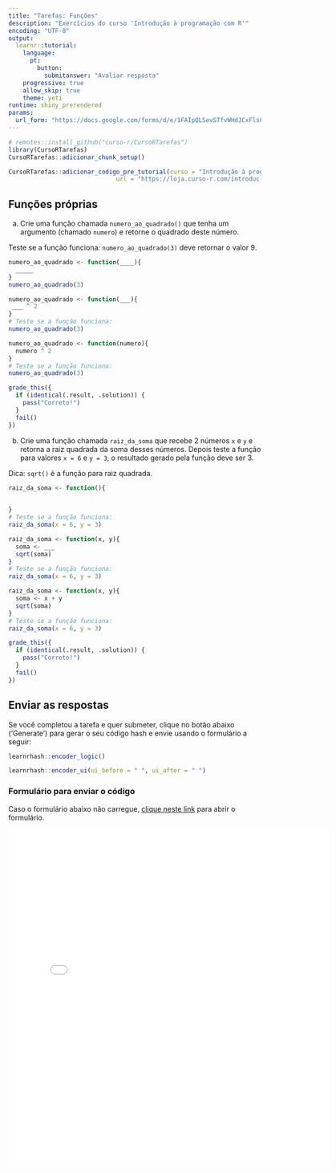 ```yaml
---
title: "Tarefas: Funções"
description: "Exercícios do curso 'Introdução à programação com R'"
encoding: "UTF-8"
output: 
  learnr::tutorial:
    language: 
      pt: 
        button: 
          submitanswer: "Avaliar resposta"
    progressive: true
    allow_skip: true
    theme: yeti
runtime: shiny_prerendered
params:
  url_form: "https://docs.google.com/forms/d/e/1FAIpQLSevSTfvWHdJCxFlsCpgzvyZw4jTQXykljdITdZhuYl6R5BLrQ/viewform"
---
```


```r
# remotes::install_github("curso-r/CursoRTarefas")
library(CursoRTarefas)
CursoRTarefas::adicionar_chunk_setup() 
```

```r
CursoRTarefas::adicionar_codigo_pre_tutorial(curso = "Introdução à programação com R",
                              url = "https://loja.curso-r.com/introduc-o-a-programac-o-com-r.html")
```


## Funções próprias

a) Crie uma função chamada `numero_ao_quadrado()` que tenha um argumento (chamado `numero`) e retorne o quadrado deste número. 

Teste se a função funciona: `numero_ao_quadrado(3)` deve retornar o valor 9.

```r
numero_ao_quadrado <- function(____){
  _____
}
numero_ao_quadrado(3)
```

```r
numero_ao_quadrado <- function(___){
 ___ ^ 2
}
# Teste se a função funciona:
numero_ao_quadrado(3)
```

```r
numero_ao_quadrado <- function(numero){
  numero ^ 2
}
# Teste se a função funciona:
numero_ao_quadrado(3)
```

```r
grade_this({
  if (identical(.result, .solution)) {
    pass("Correto!")
  }
  fail()
})
```

b) Crie uma função chamada `raiz_da_soma` que recebe 2 números `x` e `y` e retorna a raiz quadrada da soma desses números.
Depois teste a função para valores `x = 6` e `y = 3`, o resultado gerado pela função deve ser 3.

Dica: `sqrt()` é a função para raiz quadrada.


```r
raiz_da_soma <- function(){

  
}
# Teste se a função funciona:
raiz_da_soma(x = 6, y = 3)
```


```r
raiz_da_soma <- function(x, y){
  soma <- ___
  sqrt(soma)
}
# Teste se a função funciona:
raiz_da_soma(x = 6, y = 3)
```

```r
raiz_da_soma <- function(x, y){
  soma <- x + y
  sqrt(soma)
}
# Teste se a função funciona:
raiz_da_soma(x = 6, y = 3)
```


```r
grade_this({
  if (identical(.result, .solution)) {
    pass("Correto!")
  }
  fail()
})
```

## Enviar as respostas

Se você completou a tarefa e quer submeter, clique no botão abaixo ('Generate') para gerar o seu código hash e envie usando o formulário a seguir:

```r
learnrhash::encoder_logic()
```

```r
learnrhash::encoder_ui(ui_before = " ", ui_after = " ")
```

### Formulário para enviar o código

Caso o formulário abaixo não carregue, <a href='`r params$url_form`'>clique neste link</a> para abrir o formulário.


<iframe src="`r params$url_form`" width="640" height="673" frameborder="0" marginheight="0" marginwidth="0">Carregando…</iframe>



